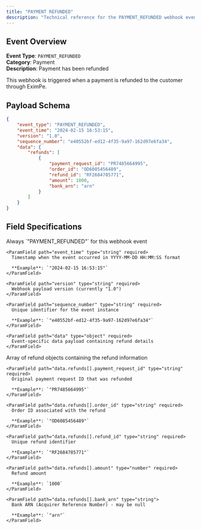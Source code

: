 ```yaml
---
title: "PAYMENT REFUNDED"
description: "Technical reference for the PAYMENT_REFUNDED webhook event, including payload schema, field specifications, and implementation details."
---
```


## Event Overview

**Event Type**: `PAYMENT_REFUNDED`  
**Category**: Payment  
**Description**: Payment has been refunded

This webhook is triggered when a payment is refunded to the customer through EximPe.

## Payload Schema

<CodeGroup>

```json Example Payload
{
    "event_type": "PAYMENT_REFUNDED",
    "event_time": "2024-02-15 16:53:15",
    "version": "1.0",
    "sequence_number": "e40552bf-ed12-4f35-9a97-162d97e6fa34",
    "data": {
        "refunds": [
            {
                "payment_request_id": "PR7485664995",
                "order_id": "OD6085456489",
                "refund_id": "RF2684785771",
                "amount": 1000,
                "bank_arn": "arn"
            }
        ]
    }
}
```

</CodeGroup>

## Field Specifications

<Tabs>
  <Tab title="Root Level Fields">
    <ParamField path="event_type" type="string" required>
      Always `"PAYMENT_REFUNDED"` for this webhook event
    </ParamField>

    <ParamField path="event_time" type="string" required>
      Timestamp when the event occurred in YYYY-MM-DD HH:MM:SS format
      
      **Example**: `"2024-02-15 16:53:15"`
    </ParamField>

    <ParamField path="version" type="string" required>
      Webhook payload version (currently "1.0")
    </ParamField>

    <ParamField path="sequence_number" type="string" required>
      Unique identifier for the event instance
      
      **Example**: `"e40552bf-ed12-4f35-9a97-162d97e6fa34"`
    </ParamField>

    <ParamField path="data" type="object" required>
      Event-specific data payload containing refund details
    </ParamField>
  </Tab>

  <Tab title="Data Object Fields">
    <ParamField path="data.refunds" type="array" required>
      Array of refund objects containing the refund information
    </ParamField>

    <ParamField path="data.refunds[].payment_request_id" type="string" required>
      Original payment request ID that was refunded
      
      **Example**: `"PR7485664995"`
    </ParamField>

    <ParamField path="data.refunds[].order_id" type="string" required>
      Order ID associated with the refund
      
      **Example**: `"OD6085456489"`
    </ParamField>

    <ParamField path="data.refunds[].refund_id" type="string" required>
      Unique refund identifier
      
      **Example**: `"RF2684785771"`
    </ParamField>

    <ParamField path="data.refunds[].amount" type="number" required>
      Refund amount
      
      **Example**: `1000`
    </ParamField>

    <ParamField path="data.refunds[].bank_arn" type="string">
      Bank ARN (Acquirer Reference Number) - may be null
      
      **Example**: `"arn"`
    </ParamField>
  </Tab>
</Tabs>
